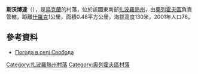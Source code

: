 {{coord|47|40|57|N|35|55|12|E|scale:100000|display=title}}

'''斯沃博達'''（{{lang-uk|Свобода}}），是[[烏克蘭|烏克蘭]]的村落，位於該國東南部[[扎波羅熱州|扎波羅熱州]]，由[[奧列霍夫區|奧列霍夫區]]負責管轄，距離[[什羅克_(奧列霍夫區)|什羅克]]1公里，面積0.48平方公里，海拔高度130米，2001年人口76。

==參考資料==
* [http://weather.in.ua/ua/zaporozhskaja/23463 Погода в селі Свобода] {{Wayback|url=http://weather.in.ua/ua/zaporozhskaja/23463 |date=20170628210315 }}

[[Category:扎波羅熱州村落|Category:扎波羅熱州村落]]
[[Category:奧列霍夫區村落|Category:奧列霍夫區村落]]


{{Zaporizhia-geo-stub}}